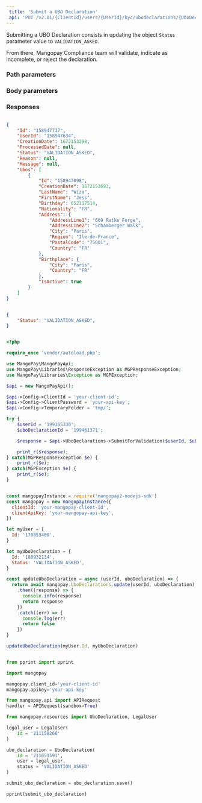 ```yaml
---  
 title: 'Submit a UBO Declaration'  
 api: 'PUT /v2.01/{ClientId}/users/{UserId}/kyc/ubodeclarations/{UboDeclarationId}'  
---  
```


  

Submitting a UBO Declaration consists in updating the object `Status` parameter value to `VALIDATION_ASKED`.  

From there, Mangopay Compliance team will validate, indicate as incomplete, or reject the declaration.  

### Path parameters  

<UserId />  

<UboDeclarationId />  

### Body parameters  

<Status5 />  

### Responses  

<AccordionGroup><Accordion title="200 ">  

<IdResponse />  

<UserId2Response />  

<CreationDateResponse />  

<ProcessDateResponse />  

<Status11Response />  

<ReasonResponse />  

<MessageResponse />  

<UbosResponse /></Accordion></AccordionGroup>  

<ResponseExample>  

```json 200   

{
    "Id": "158947737",
    "UserId": "158947634",
    "CreationDate": 1672153298,
    "ProcessedDate": null,
    "Status": "VALIDATION_ASKED",
    "Reason": null,
    "Message": null,
    "Ubos": [
        {
            "Id": "158947898",
            "CreationDate": 1672153693,
            "LastName": "Wiza",
            "FirstName": "Jess",
            "Birthday": 652117514,
            "Nationality": "FR",
            "Address": {
                "AddressLine1": "669 Ratke Forge",
                "AddressLine2": "Schamberger Walk",
                "City": "Paris",
                "Region": "Ile-de-France",
                "PostalCode": "75001",
                "Country": "FR"
            },
            "Birthplace": {
                "City": "Paris",
                "Country": "FR"
            },
            "IsActive": true
        }
    ]
}  

 ```  

</ResponseExample>  

<RequestExample>  
  
```json REST  

{
    "Status": "VALIDATION_ASKED",
}  
```  

  
```php PHP  

<?php 

require_once 'vendor/autoload.php';

use MangoPay\MangoPayApi;
use MangoPay\Libraries\ResponseException as MGPResponseException;
use MangoPay\Libraries\Exception as MGPException;

$api = new MangoPayApi();

$api->Config->ClientId = 'your-client-id';
$api->Config->ClientPassword = 'your-api-key';
$api->Config->TemporaryFolder = 'tmp/';

try {
    $userId = '199385330';
    $uboDeclarationId = '199461371';

    $response = $api->UboDeclarations->SubmitForValidation($userId, $uboDeclarationId);

    print_r($response);
} catch(MGPResponseException $e) {
    print_r($e);
} catch(MGPException $e) {
    print_r($e);
}  
```  

  
```javascript NodeJS  

const mangopayInstance = require('mangopay2-nodejs-sdk')
const mangopay = new mangopayInstance({
  clientId: 'your-mangopay-client-id',
  clientApiKey: 'your-mangopay-api-key',
})

let myUser = {
  Id: '170853400',
}

let myUboDeclaration = {
  Id: '180932134',
  Status: 'VALIDATION_ASKED',
}

const updateUboDeclaration = async (userId, uboDeclaration) => {
  return await mangopay.UboDeclarations.update(userId, uboDeclaration)
    .then((response) => {
      console.info(response)
      return response
    })
    .catch((err) => {
      console.log(err)
      return false
    })
}

updateUboDeclaration(myUser.Id, myUboDeclaration)  
```  

  
```python Python  

from pprint import pprint

import mangopay

mangopay.client_id='your-client-id'
mangopay.apikey='your-api-key'

from mangopay.api import APIRequest
handler = APIRequest(sandbox=True)

from mangopay.resources import UboDeclaration, LegalUser

legal_user = LegalUser(
    id = '211158266'  
)

ubo_declaration = UboDeclaration(
    id = '211651591', 
    user = legal_user,
    status = 'VALIDATION_ASKED'
)

submit_ubo_declaration = ubo_declaration.save()

pprint(submit_ubo_declaration)  
```  

  
</RequestExample>